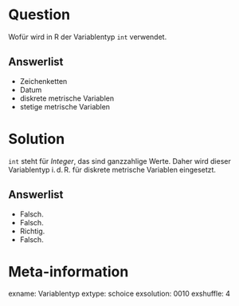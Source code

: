 Question
========

Wofür wird in R der Variablentyp `int` verwendet.

Answerlist
----------
* Zeichenketten
* Datum
* diskrete metrische Variablen
* stetige metrische Variablen

Solution
========

`int` steht für *Integer*, das sind ganzzahlige Werte. Daher wird dieser Variablentyp i.$\,$d.$\,$R. für diskrete metrische Variablen eingesetzt.

Answerlist
----------
* Falsch. 
* Falsch.
* Richtig. 
* Falsch.

Meta-information
================
exname: Variablentyp
extype: schoice
exsolution: 0010
exshuffle: 4
